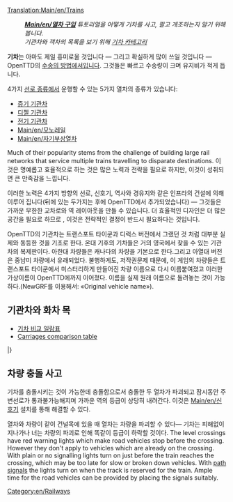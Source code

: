 [[Translation:Main/en/Trains]]{{en/Table of contents}}
:'''''[[Main/en/열차 구입]]''' 튜토리얼을 어떻게 기차를 사고, 팔고 개조하는지 알기 위해 봅니다.''
:''기관차와 객차의 목록을 보기 위해 [[Main/en/카테고리:기차|기차 카테고리]]''

'''기차'''는 아마도 제일 흥미로울 것입니다 — 그리고 확실하게 많이 쓰일 것입니다 — OpenTTD의 [[Main/en/차량|수송의 방법]]에서입니다. 그것들은 빠르고 수송량이 크며 유지비가 적게 듭니다. 

4가지 [[Main/en/선로 종류|선로 종류]]에서 운행할 수 있는 5가지 열차의 종류가 있습니다:
* [[Main/en/선로|증기 기관차]]
* [[Main/en/선로|디젤 기관차]]
* [[Main/en/전기 선로|전기 기관차]]
* [[Main/en/모노레일]]
* [[Main/en/자기부상열차]]

Much of their popularity stems from the challenge of building large rail networks that service multiple trains travelling to disparate destinations. 이것은 명예롭고 효율적으로 하는 것은 많은 노력과 전략을 필요로 하지만, 이것이 성취되면 큰 만족감을 느낍니다.

이러한 노력은 4가지 방향의 선로, 신호기, 역사와 경유지와 같은 인프라의 건설에 의해 이루어 집니다(뒤에 있는 두가지는 후에 OpenTTD에서 추가되었습니다) — 그것들은 가까운 무한한 교차로와 역 레이아웃을 만들 수 있습니다. 더 효율적인 디자인은 더 많은 공간을 필요로 하므로 , 이것은 전략적인 결정이 반드시 필요하다는 것입니다.

OpenTTD의 기관차는 트랜스포트 타이쿤과 디럭스 버전에서 그랬던 것 처럼 대부분 실제와 동등한 것을 기초로 한다. 온대 기후의 기차들은 거의 영국에서 찾을 수 있는 기관차의 복제판이다. 아한대 차량들은 캐나다의 차량을 기본으로 한다.그리고 아열대 버전은 중남미 차량에서 유래되었다. 불행하게도, 저작권문제 때문에, 이 게임의 차량들은 트랜스포트 타이쿤에서 미스터리하게 만들어진 차량 이름으로 다시 이름붙여졌고 이러한 가상이름이 OpenTTD에까지 이어졌다. 이름을 실제 원래 이름으로 돌려놓는 것이 가능하다.(NewGRF를 이용해서: «Original vehicle name»).

==기관차와 화차 목==

* [[Main/en/Train Comparison|기차 비교 일람표]]
* [[Main/en/Carriages Comparison|Carriages comparison table]]

{{Template:VehicleTable/Start}}
{{Template:VehicleTable/Header|증기 기관차}}
{{Template:VehicleTable/Row
|
*[[File:en/Kirbypaultank.png|Kirby Paul Tank Engine]] [[Main/en/Kirby Paul Tank]]
*[[File:en/Chaneyjubilee.png|Chaney "Jubilee" Engine]] [[Main/en/Chaney "Jubilee"]]
*[[File:en/Ginzua4.png|Ginzu "A4" Engine]] [[Main/en/Ginzu "A4"]]
*[[File:en/Sh8p.png|SH "8P" Engine]] [[Main/en/SH "8P"]]
|
*[[File:en/Wills280.png|Wills 2-8-0 Engine]] [[Main/en/Wills 2-8-0]]
|
*[[File:en/Wills280.png|Wills 2-8-0 Engine]] [[Main/en/Wills 2-8-0]]
|
*[[File:en/Powernautchoochoo.png|Ploddyphut Choo-Choo Engine]] [[Main/en/Ploddyphut Choo-Choo]]
*[[File:en/Ploddyphutchoochoo.png|Powernaut Choo-Choo Engine]] [[Main/en/Powernaut Choo-Choo]]
*[[File:en/Mightymoverchoochoo.png|Might Mover Choo-Choo Engine]] [[Main/en/Mightymover Choo-Choo]]
}}
{{Template:VehicleTable/Header|디젤 기관차}}
{{Template:VehicleTable/Row
|
*[[File:en/Manleymoreldmu.png|Manley-Morel DMU Engine]] [[Main/en/Manley-Morel DMU]]
*[[File:en/Shhendry25.png|SH/Hendry "25" Engine]] [[Main/en/SH/Hendry "25"]]
*[[File:en/Floss47.png|Floss "47" Engine]] [[Main/en/Floss "47"]]
*[[File:en/Uu37.png|UU "37" Engine]] [[Main/en/UU "37"]]
*[[File:en/Sh125.png|SH "125" Engine]] [[Main/en/SH "125"]]
*[[File:en/Dash.png|"Dash" Engine]] [[Main/en/Dash|"Dash"]]
|
*[[File:en/Mjs250.png|MJS 250 Engine]] [[Main/en/MJS250]]
*[[File:en/Kelling3100.png|Kelling 3100 Engine]] [[Main/en/Kelling 3100]]
*[[File:en/Cs4000.png|CS4000 Engine]] [[Main/en/CS4000]]
*[[File:en/Cs2400.png|CS2400 Engine]] [[Main/en/CS2400]]
*[[File:en/Mjs1000.png|MJS 1000 Engine]] [[Main/en/MJS 1000]]
*[[File:en/Centennial.png|Centennial Engine]] [[Main/en/Centennial]]
*[[File:en/Turnerturbo.png|Turner Turbo]] [[Main/en/Turner Turbo]]
|
*[[File:en/Mjs250.png|MJS 250 Engine]] [[Main/en/MJS250]]
*[[File:en/Kelling3100.png|Kelling 3100 Engine]] [[Main/en/Kelling 3100]]
*[[File:en/Cs4000.png|CS4000 Engine]] [[Main/en/CS4000]]
*[[File:en/Cs2400.png|CS2400 Engine]] [[Main/en/CS2400]]
*[[File:en/Mjs1000.png|MJS 1000 Engine]] [[Main/en/MJS 1000]]
*[[File:en/Centennial.png|Centennial Engine]] [[Main/en/Centennial]]
*[[File:en/Turnerturbo.png|Turner Turbo]] [[Main/en/Turner Turbo]]
|
*[[File:en/Ploddyphutdiesel.png|Ploddyphut Diesel]] [[Main/en/Ploddyphut Diesel]]
*[[File:en/Powernautdiesel.png|Powernaut Diesel]] [[Main/en/Powernaut Diesel]]
}}
{{Template:VehicleTable/Header|전기 기관차}}
{{Template:VehicleTable/Row
|
*[[File:en/Sh30.png|SH "30" Engine]] [[Main/en/SH "30"]]
*[[File:en/Sh40.png|SH "40" Engine]] [[Main/en/SH "40"]]
*[[File:en/Tim.png|"T.I.M" Engine]] [[Main/en/T.I.M|"T.I.M."]]
*[[File:en/Asiastar.png|"Asiastar" Engine]] [[Main/en/AsiaStar|"AsiaStar"]]
|
없음
|
없음
|
없음
}}
{{Template:VehicleTable/Header|모노레일}}
{{Template:VehicleTable/Row
|
*[[File:en/X2001.png|X2001 Monorail Engine]] [[Main/en/X2001|'X2001']]
*[[File:en/Millenniumz1.png|Milennium 'Z1' Monorail Engine]] [[Main/en/Millennium Z1|'Millennium Z1']]
|
*[[File:en/X2001.png|X2001 Monorail Engine]] [[Main/en/X2001|'X2001']]
*[[File:en/Millenniumz1.png|Milennium 'Z1' Monorail Engine]] [[Main/en/Millennium Z1|'Millennium Z1']]
|
*[[File:en/X2001.png|X2001 Monorail Engine]] [[Main/en/X2001|'X2001']]
*[[File:en/Millenniumz1.png|Milennium 'Z1' Monorail Engine]] [[Main/en/Millennium Z1|'Millennium Z1']]
|
*[[File:en/Wizzowowz99.png|Wizzowow 'Z99' Monorail Engine]] [[Main/en/Wizzowow Z99]]
}}
{{Template:VehicleTable/Header|자기부상열차}}
{{Template:VehicleTable/Row
|
*[[File:en/Lev1leviathan.png|MagLev Engine 1: Leviathan]] [[Main/en/Lev1 'Leviathan']]
*[[File:en/Lev2cyclops.png|MagLev Engine 2: Cyclops]] [[Main/en/Lev2 'Cyclops']]
*[[File:en/Lev3pegasus.png|MagLev Engine 3: Pegasus]] [[Main/en/Lev3 'Pegasus']]
*[[File:en/Lev4chimaerarhead.png|MagLev Engine 4: Chimaera (front)]] [[Main/en/Lev4 'Chimaera']]
|
*[[File:en/Lev1leviathan.png|MagLev Engine 1: Leviathan]] [[Main/en/Lev1 'Leviathan']]
*[[File:en/Lev2cyclops.png|MagLev Engine 2: Cyclops]] [[Main/en/Lev2 'Cyclops']]
*[[File:en/Lev3pegasus.png|MagLev Engine 3: Pegasus]] [[Main/en/Lev3 'Pegasus']]
*[[File:en/Lev4chimaerarhead.png|MagLev Engine 4: Chimaera (front)]] [[Main/en/Lev4 'Chimaera']]
|
*[[File:en/Lev1leviathan.png|MagLev Engine 1: Leviathan]] [[Main/en/Lev1 'Leviathan']]
*[[File:en/Lev2cyclops.png|MagLev Engine 2: Cyclops]] [[Main/en/Lev2 'Cyclops']]
*[[File:en/Lev3pegasus.png|MagLev Engine 3: Pegasus]] [[Main/en/Lev3 'Pegasus']]
*[[File:en/Lev4chimaerarhead.png|MagLev Engine 4: Chimaera (front)]] [[Main/en/Lev4 'Chimaera']]
|
*[[File:en/Wizzowowrocketeer.png|Toyland Wizzowow Rocketeer]] [[Main/en/Wizzowow Rocketeer]]
}}
{{Template:VehicleTable/Header|화물차}}
{{Template:VehicleTable/Row
|
*[[File:en/Passengercarriage.png|Standard Passenger Carriage]] [[Main/en/Passenger Carriage|승객 수송차량]]
*[[File:en/Mailvan.png|Standard Mail Van]] [[Main/en/Mail Van|우편 수송차량]]
*[[File:en/OilTanker.png|Standard Oil Tanker]] [[Main/en/Oil Tanker|석유 수송차량]]
*[[File:en/Grainhopper.png|Standard Grain Hopper]] [[Main/en/Grain Hopper|곡물 수송차량]]
*[[File:en/Goodsvan.png|Standard Goods Van]] [[Main/en/Goods Van|상품 수송차량]]
*[[File:en/Woodtruck.png|Standard Wood Truck]] [[Main/en/Wood Truck|목재 수송차량]]
*[[File:en/Armouredvan.png|Standard Armoured Van]] [[Main/en/Armoured Van|귀금속 수송차량]]
*[[File:en/Steeltruck.png|Standard Steel Truck]] [[Main/en/Steel Truck|철 수송차량]]
*[[File:en/Coaltruck.png|Standard Coal Truck]] [[Main/en/Coal Car|석탄 수송차량]]
*[[File:en/Livestockvan.png|Standard Livestock Van]] [[Main/en/Livestock Van|가축 수송차량]]
*[[File:en/Ironorehopper.png|Standard Iron Ore Hopper]] [[Main/en/Iron Ore Hopper|철광석 수송차량]]
|
*[[File:en/Passengercarriagex.png|Tropical and Sub-arctic Passenger Carriage]] [[Main/en/Passenger Carriage|승객 수송차량]]
*[[File:en/Mailvan.png|Standard Mail Van]] [[Main/en/Mail Van|우편 수송차량]]
*[[File:en/OilTanker.png|Standard Oil Tanker]] [[Main/en/Oil Tanker|석유 수송차량]]
*[[File:en/Grainhopper.png|Standard Grain Hopper]] [[Main/en/Grain Hopper|곡물 수송차량]]
*[[File:en/Goodsvan.png|Standard Goods Van]] [[Main/en/Goods Van|상품 수송차량]]
*[[File:en/Woodtruck.png|Standard Wood Truck]] [[Main/en/Wood Truck|목재 수송차량]]
*[[File:en/Armouredvan.png|Standard Armoured Van]] [[Main/en/Armoured Van|귀금속 수송차량]]
*[[File:en/Papertruck.png|Tropical and Sub-arctic Paper Truck]] [[Main/en/Paper Truck]]
*[[File:en/Coaltruck.png|Standard Coal Truck]] [[Main/en/Coal Car|석탄 수송차량]]
*[[File:en/Livestockvan.png|Standard Livestock Van]] [[Main/en/Livestock Van|가축 수송차량]]
*[[File:en/Foodvan.png|Tropical and Sub-arctic Food Van]] [[Main/en/Food Van]]
|
*[[File:en/Passengercarriagex.png|Tropical and Sub-arctic Passenger Carriage]] [[Main/en/Passenger Carriage|승객 수송차량]]
*[[File:en/Mailvan.png|Standard Mail Van]] [[Main/en/Mail Van|우편 수송차량]]
*[[File:en/OilTanker.png|Standard Oil Tanker]] [[Main/en/Oil Tanker|석유 수송차량]]
*[[File:en/Grainhopper.png|Standard Grain Hopper]] [[Main/en/Grain Hopper|곡물 수송차량]]
*[[File:en/Goodsvan.png|Standard Goods Van]] [[Main/en/Goods Van|상품 수송차량]]
*[[File:en/Woodtruck.png|Standard Wood Truck]] [[Main/en/Wood Truck|목재 수송차량]]
*[[File:en/Armouredvan.png|Standard Armoured Van]] [[Main/en/Armoured Van]]
*[[File:en/Rubbertruck.png|Tropcial Rubber Truck]] [[Main/en/Rubber Truck]]
*[[File:en/Watertanker.png|Tropical Water Tanker]] [[Main/en/Water Tanker]]
*[[File:en/Copperorehopper.png|Tropical Copper Ore Hopper]] [[Main/en/Copper Ore Hopper]]
*[[File:en/Foodvan.png|Tropical and Sub-arctic Food Van]] [[Main/en/Food Van]]
*[[File:en/Fruittruck.png|Tropical Fruit Truck]] [[Main/en/Fruit Truck|과일 수송차량]]
|
*[[File:en/Passengercarriagetoyland.png|Standard Passenger Carriage]] [[Main/en/Passenger Carriage]]
*[[File:en/Mailvanx.png|Standard Mail Van]] [[Main/en/Mail Van]]
*[[File:en/Colatanker.png|Toyland Cola Tanker]] [[Main/en/Cola Tanker]]
*[[File:en/Toffeehopper.png|Toyland Toffee Hopper]] [[Main/en/Toffee Hopper]]
*[[File:en/Sweetvan.png|Toyland Sweet Van]] [[Main/en/Sweet Van]]
*[[File:en/Plastictruck.png|Toyland Plastic Truck]] [[Main/en/Plastic Truck]]
*[[File:en/Bubblevan.png|Toyland Bubble Van]] [[Main/en/Bubble Van]]
*[[File:en/Fuzzydrinktruck.png|Toyland Fuzzy Drink Truck]] [[Main/en/Fizzy Drink Truck]]
*[[File:en/Sugartruck.png|Toyland Sugar Truck]] [[Main/en/Sugar Truck]]
*[[File:en/Toyvan.png|Toyland Toy Van]] [[Main/en/Toy Van]]
*[[File:en/Candyflosshopper.png|Toyland Candyfloss Hopper]] [[Main/en/Candyfloss Hopper]]
*[[File:en/Batterytruck.png|Toyland Battery Truck]] [[Main/en/Battery Truck]]
}}
|}

==차량 충돌 사고==
기차를 충돌시키는 것이 가능한데 충돌함으로서 충돌한 두 열차가 파괴되고 잠시동안 주변선로가 통과불가능해지며 가까운 역의 등급이 상당히 내려간다. 이것은 [[Main/en/신호기]] 설치를 통해 해결할 수 있다.

열차와 차량이 같이 건널목에 있을 때 열차는 차량을 파괴할 수 있다— 기차는 피해없이 지나가나 너는 차량의 파괴로 인해 똑같이 등급이 하락할 것이다. The level crossings have red warning lights which make road vehicles stop before the crossing. However they don't apply to vehicles which are already on the crossing. With plain or no signalling lights turn on just before the train reaches the crossing, which may be too late for slow or broken down vehicles. With [[Main/en/Signals#Path Signals|path signals]] the lights turn on when the track is reserved for the train. Ample time for the road vehicles can be provided by placing the signals suitably.

[[Category:en/Railways]]